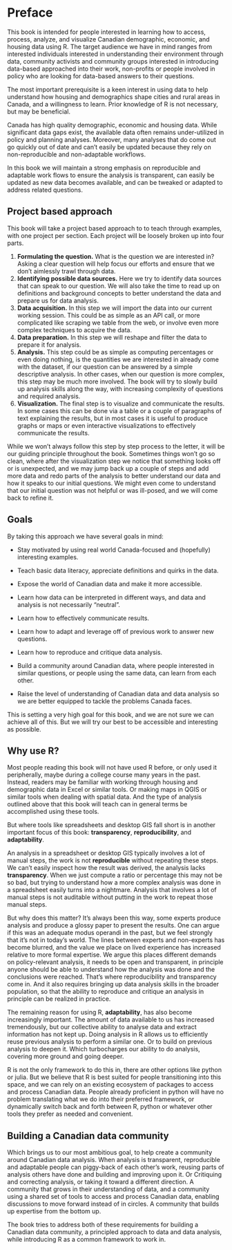 # Preface {.unnumbered}

This book is intended for people interested in learning how to access, process, analyze, and visualize Canadian demographic, economic, and housing data using R. The target audience we have in mind ranges from interested individuals interested in understanding their environment through data, community activists and community groups interested in introducing data-based approached into their work, non-profits or people involved in policy who are looking for data-based answers to their questions.

The most important prerequisite is a keen interest in using data to help understand how housing and demographics shape cities and rural areas in Canada, and a willingness to learn. Prior knowledge of R is not necessary, but may be beneficial.

Canada has high quality demographic, economic and housing data. While significant data gaps exist, the available data often remains under-utilized in policy and planning analyses. Moreover, many analyses that do come out go quickly out of date and can't easily be updated because they rely on non-reproducible and non-adaptable workflows.

In this book we will maintain a strong emphasis on reproducible and adaptable work flows to ensure the analysis is transparent, can easily be updated as new data becomes available, and can be tweaked or adapted to address related questions.

## Project based approach

This book will take a project based approach to to teach through examples, with one project per section. Each project will be loosely broken up into four parts.

1.  **Formulating the question.** What is the question we are interested in? Asking a clear question will help focus our efforts and ensure that we don't aimlessly trawl through data.
2.  **Identifying possible data sources.** Here we try to identify data sources that can speak to our question. We will also take the time to read up on definitions and background concepts to better understand the data and prepare us for data analysis.
3.  **Data acquisition.** In this step we will import the data into our current working session. This could be as simple as an API call, or more complicated like scraping we table from the web, or involve even more complex techniques to acquire the data.
4.  **Data preparation.** In this step we will reshape and filter the data to prepare it for analysis.
5.  **Analysis.** This step could be as simple as computing percentages or even doing nothing, is the quantities we are interested in already come with the dataset, if our question can be answered by a simple descriptive analysis. In other cases, when our question is more complex, this step may be much more involved. The book will try to slowly build up analysis skills along the way, with increasing complexity of questions and required analysis.
6.  **Visualization.** The final step is to visualize and communicate the results. In some cases this can be done via a table or a couple of paragraphs of text explaining the results, but in most cases it is useful to produce graphs or maps or even interactive visualizations to effectively communicate the results.

While we won't always follow this step by step process to the letter, it will be our guiding principle throughout the book. Sometimes things won't go so clean, where after the visualization step we notice that something looks off or is unexpected, and we may jump back up a couple of steps and add more data and redo parts of the analysis to better understand our data and how it speaks to our initial questions. We might even come to understand that our initial question was not helpful or was ill-posed, and we will come back to refine it.

## Goals

By taking this approach we have several goals in mind:

-   Stay motivated by using real world Canada-focused and (hopefully) interesting examples.

-   Teach basic data literacy, appreciate definitions and quirks in the data.

-   Expose the world of Canadian data and make it more accessible.

-   Learn how data can be interpreted in different ways, and data and analysis is not necessarily "neutral".

-   Learn how to effectively communicate results.

-   Learn how to adapt and leverage off of previous work to answer new questions.

-   Learn how to reproduce and critique data analysis.

-   Build a community around Canadian data, where people interested in similar questions, or people using the same data, can learn from each other.

-   Raise the level of understanding of Canadian data and data analysis so we are better equipped to tackle the problems Canada faces.

This is setting a very high goal for this book, and we are not sure we can achieve all of this. But we will try our best to be accessible and interesting as possible.

## Why use R?

Most people reading this book will not have used R before, or only used it peripherally, maybe during a college course many years in the past. Instead, readers may be familiar with working through housing and demographic data in Excel or similar tools. Or making maps in QGIS or similar tools when dealing with spatial data. And the type of analysis outlined above that this book will teach can in general terms be accomplished using these tools.

But where tools like spreadsheets and desktop GIS fall short is in another important focus of this book: **transparency**, **reproducibility**, and **adaptability**.

An analysis in a spreadsheet or desktop GIS typically involves a lot of manual steps, the work is not **reproducible** without repeating these steps. We can't easily inspect how the result was derived, the analysis lacks **transparency**. When we just compute a ratio or percentage this may not be so bad, but trying to understand how a more complex analysis was done in a spreadsheet easily turns into a nightmare. Analysis that involves a lot of manual steps is not auditable without putting in the work to repeat those manual steps.

But why does this matter? It's always been this way, some experts produce analysis and produce a glossy paper to present the results. One can argue if this was an adequate modus operandi in the past, but we feel strongly that it's not in today's world. The lines between experts and non-experts has become blurred, and the value we place on lived experience has increased relative to more formal expertise. We argue this places different demands on policy-relevant analysis, it needs to be open and transparent, in principle anyone should be able to understand how the analysis was done and the conclusions were reached. That's where reproducibility and transparency come in. And it also requires bringing up data analysis skills in the broader population, so that the ability to reproduce and critique an analysis in principle can be realized in practice.

The remaining reason for using R, **adaptability**, has also become increasingly important. The amount of data available to us has increased tremendously, but our collective ability to analyse data and extract information has not kept up. Doing analysis in R allows us to efficiently reuse previous analysis to perform a similar one. Or to build on previous analysis to deepen it. Which turbocharges our ability to do analysis, covering more ground and going deeper.

R is not the only framework to do this in, there are other options like python or julia. But we believe that R is best suited for people transitioning into this space, and we can rely on an existing ecosystem of packages to access and process Canadian data. People already proficient in python will have no problem translating what we do into their preferred framework, or dynamically switch back and forth between R, python or whatever other tools they prefer as needed and convenient.

## Building a Canadian data community

Which brings us to our most ambitious goal, to help create a community around Canadian data analysis. When analysis is transparent, reproducible and adaptable people can piggy-back of each other's work, reusing parts of analysis others have done and building and improving upon it. Or Critiquing and correcting analysis, or taking it toward a different direction. A community that grows in their understanding of data, and a community using a shared set of tools to access and process Canadian data, enabling discussions to move forward instead of in circles. A community that builds up expertise from the bottom up.

The book tries to address both of these requirements for building a Canadian data community, a principled approach to data and data analysis, while introducing R as a common framework to work in.
